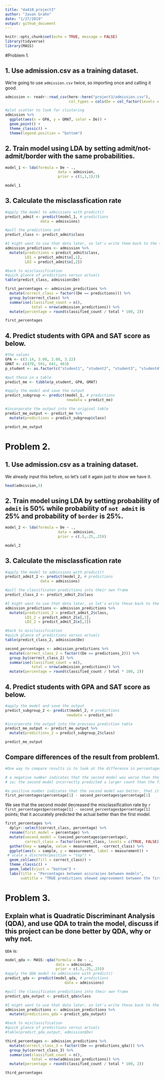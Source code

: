 ```yaml
---
title: "da410_project3"
author: "Jason Grahn"
date: "1/27/2019"
output: github_document
---
```


```r
knitr::opts_chunk$set(echo = TRUE, message = FALSE)
library(tidyverse)
library(MASS)
```

#Problem 1.

## 1. Use admission.csv as a training dataset.

We're going to use `admission.csv` twice, so importing once and calling it good.
```r
admission <- readr::read_csv(here::here("project3/admission.csv"), 
                             col_types = cols(De = col_factor(levels = c("admit", "border", "notadmit"))))

#plot scatter to look for clustering
admission %>% 
  ggplot(aes(x = GPA, y = GMAT, color = De)) +
  geom_point() +
  theme_classic() +
  theme(legend.position = "bottom")
```

## 2. Train model using LDA by setting admit/not-admit/border with the same probabilities.
```r
model_1 <- lda(formula = De ~ ., 
                        data = admission, 
                        prior = c(1,1,1)/3)

model_1
```

## 3. Calculate the misclassfication rate
```r
#apply the model to admissions with predict()
predict_admit <- predict(model_1, # predictions
                data = admissions)

#pull the predictions and
predict_class <- predict_admit$class

#I might want to use that data later, so let's write them back to the table
admission_predictions <- admission %>% 
  mutate(predictions = predict_admit$class,
         LD1 = predict_admit$x[,1],
         LD2 = predict_admit$x[,2])

#back to misclassification
#quick glance of predictions versus actuals
table(predict_class, admission$De)

first_percentages <- admission_predictions %>% 
  mutate(correct_class = factor((De == predictions))) %>% 
  group_by(correct_class) %>% 
  summarise(classified_count = n(), 
            total = nrow(admission_predictions)) %>% 
  mutate(percentage = round(classified_count / total * 100, 2)) 

first_percentages
```

## 4. Predict students with GPA and SAT score as below.
```r
#the values
GPA <- c(3.14, 3.08, 2.08, 3.22)
GMAT <- c(470, 591, 641, 463)
p_student <- as.factor(c("student1", "student2", "student3", "student4"))

#put those in a table
predict_me <- tibble(p_student, GPA, GMAT)

#apply the model and save the output
predict_subgroup <- predict(model_1, # predictions
                            newdata = predict_me)

#incorporate the output into the original table
predict_me_output <- predict_me %>% 
  mutate(predictions = predict_subgroup$class)

predict_me_output
```

# Problem 2.

## 1. Use admission.csv as a training dataset.
We already input this before, so let's call it again just to show we have it. 
```r
head(admission,5)
```

## 2. Train model using LDA by setting probability of `admit` is 50% while probability of `not admit` is 25% and probability of `border` is 25%.
```r
model_2 <- lda(formula = De ~ ., 
                        data = admission, 
                        prior = c(.5,.25,.25))

model_2
```

## 3. Calculate the misclassfication rate
```r
#apply the model to admissions with predict()
predict_admit_2 <- predict(model_2, # predictions
                data = admissions)

#pull the classificaton predictions into their own frame
predict_class_2 <- predict_admit_2$class

#I might want to use that data later, so let's write these back to the table as the other predictions
admission_predictions <- admission_predictions %>% 
  mutate(predictions_2 = predict_admit_2$class,
         LD1_2 = predict_admit_2$x[,1],
         LD2_2 = predict_admit_2$x[,2])

#back to misclassification
#quick glance of predictions versus actuals
table(predict_class_2, admission$De)

second_percentages <- admission_predictions %>% 
  mutate(correct_class_2 = factor((De == predictions_2))) %>% 
  group_by(correct_class_2) %>% 
  summarise(classified_count = n(), 
            total = nrow(admission_predictions)) %>% 
  mutate(percentage = round(classified_count / total * 100, 2)) 
```

## 4. Predict students with GPA and SAT score as below.
```r
#apply the model and save the output
predict_subgroup_2 <- predict(model_2, # predictions
                            newdata = predict_me)

#incorporate the output into the previous prediction table
predict_me_output <- predict_me_output %>% 
  mutate(predictions_2 = predict_subgroup_2$class)

predict_me_output
```

## Compare differences of the result from problem1.
```r
#One way to compare results is to look at the difference in percentages between missclassfied students

# a negative number indicates that the second model was worse than the first. 
# ie; the second model incorrectly predicted a larger count than the first.

#a positive number indicates that the second model was better, that it more accurately predicted the actual
first_percentages$percentage[1] - second_percentages$percentage[1]
```

We see that the second model decreased the misclassification rate by `r first_percentages$percentage[1] - second_percentages$percentage[1]` points; that it accurately predicted the actual better than the first model. 
```r
first_percentages %>% 
  dplyr::select(correct_class, percentage) %>% 
  rename(first_model = percentage) %>% 
  mutate(second_model = (second_percentages$percentage),
         correct_class = factor(correct_class, levels = c(TRUE, FALSE))) %>% 
  gather(key = sample, value = measurement, -correct_class) %>% 
  ggplot(aes(x = sample, y = measurement, label = measurement)) +
 # scale_x_discrete(position = "top") +
  geom_col(aes(fill = correct_class)) +
  theme_classic() + 
  geom_label(vjust = "bottom") +
  labs(title = "Percentages between accuracies between models",
       subtitle = "TRUE predictions showed improvement between the first and second model.")
```

# Problem 3.

## Explain what is Quadratic Discriminant Analysis (QDA), and use QDA to train the model, discuss if this project can be done better by QDA, why or why not. 

`QDA` is:


```r
model_qda <- MASS::qda(formula = De ~ ., 
                       data = admission, 
                       prior = c(.5,.25,.25))
#apply the QDA model to admissions with predict()
predict_qda <- predict(model_qda, # predictions
                           data = admissions)

#pull the classificaton predictions into their own frame
predict_qda_output <- predict_qda$class

#I might want to use that data later, so let's write these back to the table as the other predictions
admission_predictions <- admission_predictions %>% 
  mutate(predictions_qda = predict_qda_output)

#back to misclassification
#quick glance of predictions versus actuals
#table(predict_qda_output, admission$De)

third_percentages <- admission_predictions %>% 
  mutate(correct_class_3 = factor((De == predictions_qda))) %>% 
  group_by(correct_class_3) %>% 
  summarise(classified_count = n(), 
            total = nrow(admission_predictions)) %>% 
  mutate(percentage = round(classified_count / total * 100, 2)) 

third_percentages
```


